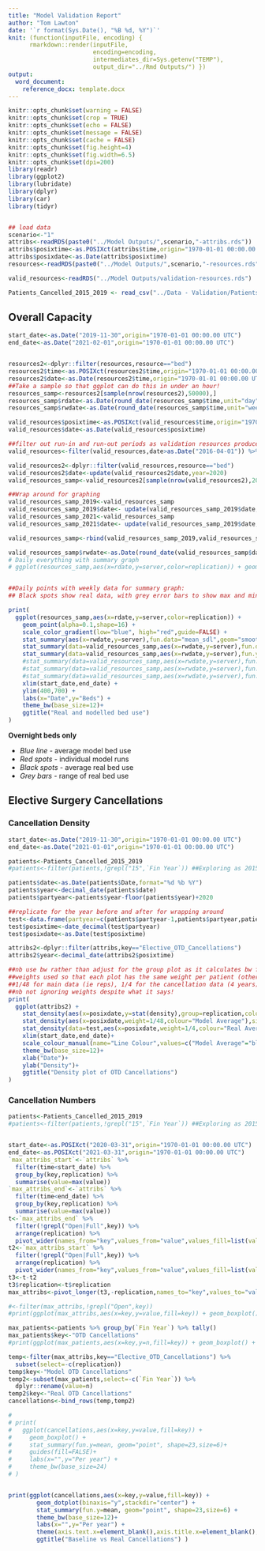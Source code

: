 ```yaml
---
title: "Model Validation Report"
author: "Tom Lawton"
date: '`r format(Sys.Date(), "%B %d, %Y")`'
knit: (function(inputFile, encoding) { 
      rmarkdown::render(inputFile,
                        encoding=encoding,
                        intermediates_dir=Sys.getenv("TEMP"),
                        output_dir="../Rmd Outputs/") })
output:
  word_document:
    reference_docx: template.docx
---
```


```r
knitr::opts_chunk$set(warning = FALSE)
knitr::opts_chunk$set(crop = TRUE)
knitr::opts_chunk$set(echo = FALSE)
knitr::opts_chunk$set(message = FALSE)
knitr::opts_chunk$set(cache = FALSE)
knitr::opts_chunk$set(fig.height=4)
knitr::opts_chunk$set(fig.width=6.5)
knitr::opts_chunk$set(dpi=200)
library(readr)
library(ggplot2)
library(lubridate)
library(dplyr)
library(car)
library(tidyr)


## load data
scenario<-"1"
attribs<-readRDS(paste0("../Model Outputs/",scenario,"-attribs.rds"))
attribs$posixtime<-as.POSIXct(attribs$time,origin="1970-01-01 00:00.00 UTC")
attribs$posixdate<-as.Date(attribs$posixtime)
resources<-readRDS(paste0("../Model Outputs/",scenario,"-resources.rds"))

valid_resources<-readRDS("../Model Outputs/validation-resources.rds")

Patients_Cancelled_2015_2019 <- read_csv("../Data - Validation/Patients Cancelled 2015-2019.csv")

```
## Overall Capacity

``` r

start_date<-as.Date("2019-11-30",origin="1970-01-01 00:00.00 UTC")
end_date<-as.Date("2021-02-01",origin="1970-01-01 00:00.00 UTC")


resources2<-dplyr::filter(resources,resource=="bed")
resources2$time<-as.POSIXct(resources2$time,origin="1970-01-01 00:00.00 UTC")
resources2$date<-as.Date(resources2$time,origin="1970-01-01 00:00.00 UTC")
##Take a sample so that ggplot can do this in under an hour!
resources_samp<-resources2[sample(nrow(resources2),50000),]
resources_samp$rdate<-as.Date(round_date(resources_samp$time,unit="day"))
resources_samp$rwdate<-as.Date(round_date(resources_samp$time,unit="week"))

valid_resources$posixtime<-as.POSIXct(valid_resources$time,origin="1970-01-01 00:00.00 UTC")
valid_resources$date<-as.Date(valid_resources$posixtime)

##filter out run-in and run-out periods as validation resources produced using ADT entry/exit dates
valid_resources<-filter(valid_resources,date>as.Date("2016-04-01")) %>% filter(date<as.Date("2018-07-31"))

valid_resources2<-dplyr::filter(valid_resources,resource=="bed")
valid_resources2$date<-update(valid_resources2$date,year=2020)
valid_resources_samp<-valid_resources2[sample(nrow(valid_resources2),20000),]

##Wrap around for graphing
valid_resources_samp_2019<-valid_resources_samp
valid_resources_samp_2019$date<- update(valid_resources_samp_2019$date,year=2019)
valid_resources_samp_2021<-valid_resources_samp
valid_resources_samp_2021$date<- update(valid_resources_samp_2019$date,year=2021)

valid_resources_samp<-rbind(valid_resources_samp_2019,valid_resources_samp,valid_resources_samp_2021)

valid_resources_samp$rwdate<-as.Date(round_date(valid_resources_samp$date,unit="week"))
# Daily everything with summary graph
# ggplot(resources_samp,aes(x=rdate,y=server,color=replication)) + geom_point(alpha=0.1,shape=16) + scale_color_gradient(low="blue", high="red") + stat_summary(fun.data="mean_sdl",geom="smooth",se=TRUE)  + xlim(start_date,end_date) + ylim(400,700)


##Daily points with weekly data for summary graph:
## Black spots show real data, with grey error bars to show max and min

print(
  ggplot(resources_samp,aes(x=rdate,y=server,color=replication)) +
    geom_point(alpha=0.1,shape=16) +
    scale_color_gradient(low="blue", high="red",guide=FALSE) +
    stat_summary(aes(x=rwdate,y=server),fun.data="mean_sdl",geom="smooth",size=2,color="blue") +
    stat_summary(data=valid_resources_samp,aes(x=rwdate,y=server),fun.data=mean_sdl,color="black",alpha=0.2,size=2,shape=" ") +
    stat_summary(data=valid_resources_samp,aes(x=rwdate,y=server),fun.y=mean,geom="point",color="black",alpha=1,size=3) +
    #stat_summary(data=valid_resources_samp,aes(x=rwdate,y=server),fun.y=mean,geom="point",color="black",shape=16,size=5) +
    #stat_summary(data=valid_resources_samp,aes(x=rwdate,y=server),fun.y=min,geom="point",color="black",shape=45,size=10) +
    #stat_summary(data=valid_resources_samp,aes(x=rwdate,y=server),fun.y=max,geom="point",color="black",shape=45,size=10) +
    xlim(start_date,end_date) +
    ylim(400,700) +
    labs(x="Date",y="Beds") +
    theme_bw(base_size=12)+
    ggtitle("Real and modelled bed use")
)

```

**Overnight beds only**

* *Blue line* - average model bed use
* *Red spots* - individual model runs
* *Black spots* - average real bed use
* *Grey bars* - range of real bed use

## Elective Surgery Cancellations

### Cancellation Density

```r

start_date<-as.Date("2019-11-30",origin="1970-01-01 00:00.00 UTC")
end_date<-as.Date("2021-01-01",origin="1970-01-01 00:00.00 UTC")

patients<-Patients_Cancelled_2015_2019
#patients<-filter(patients,!grepl("15",`Fin Year`)) ##Exploring as 2015 was a very bad year

patients$date<-as.Date(patients$Date,format="%d %b %Y")
patients$year<-decimal_date(patients$date)
patients$partyear<-patients$year-floor(patients$year)+2020

##replicate for the year before and after for wrapping around
test<-data.frame(partyear=c(patients$partyear-1,patients$partyear,patients$partyear+1))
test$posixtime<-date_decimal(test$partyear)
test$posixdate<-as.Date(test$posixtime)

attribs2<-dplyr::filter(attribs,key=="Elective_OTD_Cancellations")
attribs2$year<-decimal_date(attribs2$posixtime)

##nb use bw rather than adjust for the group plot as it calculates bw for each plot individually and gets some funny results occasionally
##weights used so that each plot has the same weight per patient (otherwise it's effectively normalised by dividing by the total number of patients)
##1/48 for main data (ie reps), 1/4 for the cancellation data (4 years), 1 for the individual years
##nb not ignoring weights despite what it says!
print(
  ggplot(attribs2) +
    stat_density(aes(x=posixdate,y=stat(density),group=replication,colour="Model Run",weight=1),geom="line",position="identity",bw=18,alpha=0.2)  +
    stat_density(aes(x=posixdate,weight=1/48,colour="Model Average"),size=2,geom="line",adjust=0.3) +
    stat_density(data=test,aes(x=posixdate,weight=1/4,colour="Real Average"),adjust=0.3,geom="line",size=2) +
    xlim(start_date,end_date)+
    scale_colour_manual(name="Line Colour",values=c("Model Average"="black","Real Average"="darkred","Model Run"="darkblue"))+
    theme_bw(base_size=12)+
    xlab("Date")+
    ylab("Density")+
    ggtitle("Density plot of OTD Cancellations")
)

```

### Cancellation Numbers

```r
patients<-Patients_Cancelled_2015_2019
#patients<-filter(patients,!grepl("15",`Fin Year`)) ##Exploring as 2015 was a very bad year


start_date<-as.POSIXct("2020-03-31",origin="1970-01-01 00:00.00 UTC")
end_date<-as.POSIXct("2021-03-31",origin="1970-01-01 00:00.00 UTC")
`max_attribs_start`<-`attribs` %>%
  filter(time<start_date) %>%
  group_by(key,replication) %>%
  summarise(value=max(value))
`max_attribs_end`<-`attribs` %>%
  filter(time<end_date) %>%
  group_by(key,replication) %>%
  summarise(value=max(value))
t<-`max_attribs_end` %>% 
  filter(!grepl("Open|Full",key)) %>% 
  arrange(replication) %>% 
  pivot_wider(names_from="key",values_from="value",values_fill=list(value=0))
t2<-`max_attribs_start` %>% 
  filter(!grepl("Open|Full",key)) %>% 
  arrange(replication) %>% 
  pivot_wider(names_from="key",values_from="value",values_fill=list(value=0))
t3<-t-t2
t3$replication<-t$replication
max_attribs<-pivot_longer(t3,-replication,names_to="key",values_to="value")

#<-filter(max_attribs,!grepl("Open",key))
#print(ggplot(max_attribs,aes(x=key,y=value,fill=key)) + geom_boxplot() + stat_summary(fun.y=mean, geom="point", shape=23,size=6)+ theme_bw(base_size=16) )

max_patients<-patients %>% group_by(`Fin Year`) %>% tally()
max_patients$key<-"OTD Cancellations"
#print(ggplot(max_patients,aes(x=key,y=n,fill=key)) + geom_boxplot() + stat_summary(fun.y=mean, geom="point", shape=23,size=6)+ theme_bw(base_size=16) )

temp<-filter(max_attribs,key=="Elective_OTD_Cancellations") %>% 
  subset(select=-c(replication))
temp$key<-"Model OTD Cancellations"
temp2<-subset(max_patients,select=-c(`Fin Year`)) %>%
  dplyr::rename(value=n)
temp2$key<-"Real OTD Cancellations"
cancellations<-bind_rows(temp,temp2)

# 
# print(
#   ggplot(cancellations,aes(x=key,y=value,fill=key)) +
#     geom_boxplot() +
#     stat_summary(fun.y=mean, geom="point", shape=23,size=6)+
#     guides(fill=FALSE)+
#     labs(x="",y="Per year") +
#     theme_bw(base_size=24)
# )


print(ggplot(cancellations,aes(x=key,y=value,fill=key)) +
        geom_dotplot(binaxis="y",stackdir="center") +
        stat_summary(fun.y=mean, geom="point", shape=23,size=6) +
        theme_bw(base_size=12)+
        labs(x="",y="Per year") +
        theme(axis.text.x=element_blank(),axis.title.x=element_blank(),axis.title.y=element_blank())+
        ggtitle("Baseline vs Real Cancellations") )

```
